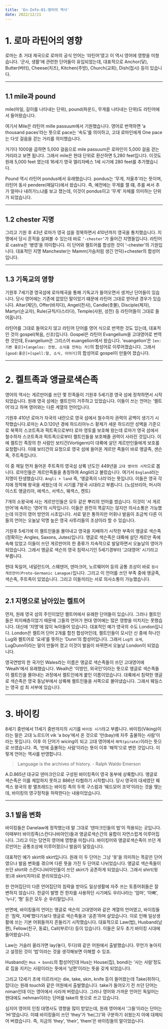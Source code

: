 ```yaml
---
title: 'En-Info-01-영어의 역사'
date: 2022/12/21
---
```


# 1. 로마 라틴어의 영향

로마는 초 거대 제국으로 로마의 공식 언어는 ‘라틴어’였고 이 역시 영어에 영향을 미쳤습니다.
‘군사, 생활’에 관련한 단어들이 유입되었는데,
대표적으로 Anchor(닻), Butter(버터), Cheese(치즈), Kitchen(주방), Church(교회), Dish(접시) 등이 있습니다.

---

## 1.1 mile과 pound

mile(마일, 길이를 나타내는 단위), pound(파운드, 무게를 나타내는 단위)도 라틴어에서 들어왔습니다.

여기서 Mile은 라틴어 mille passuum에서 기원했습니다.
영어로 번역하면 ‘a thousand paces’라는 뜻으로 pace는 ‘속도’를 의미하고,
고대 로마인에게 One pace는 다섯 걸음을 걷는 거리를 의미했습니다.

거기다 1000을 곱하면 5,000 걸음으로 mile passuum은 로마인이 5,000 걸음 걷는 거리라고 보면 됩니다.
그래서 mile은 현대 단위로 환산하면 5,280 feet입니다.
이것도 원래 5,000 feet 였는데 16세기 영국 엘리자베스 1세 시기에 280 feet를 추가했습니다.

Pound 역시 라틴어 pondus에서 유래했습니다. pondus는 ‘무게, 저울추’라는 뜻이며, 라틴어 동사 pendere(매달다)에서 왔습니다.
즉, 예전에는 무게를 잴 떄, 추를 써서 추가 얼마나 내려가느냐를 보고 쟀는데,
이것이 pondus이고 ‘무게’ 자체를 의미하는 단위가 되었습니다.

---

## 1.2 chester 지명

그리고 기원 후 43년 로마가 영국 섬을 정복하면서 410년까지 영국을 통치했습니다.
지명에서 당시 흔적을 살펴볼 수 있는데 바로 `‘-chester’`가 들어간 지명들입니다. 라틴어로 castra은 ‘병영’을 의미합니다.
이 단어와 켈트어를 합성한 것이 ‘-chester’의 기원입니다.
대표적인 지명 Manchester는 Mamm(가슴처럼 생긴 언덕)+chester의 합성어입니다.

---

## 1.3 기독교의 영향

기원후 7세기경 영국섬에 로마제국을 통해 기독교가 들어오면서 생겨난 단어들이 있습니다. 당시 영어에는 기존에 없었던 말이었기 떄문에 라틴어 그대로 받아낸 경우가 있습니다. Altar(제단), Offer(바치다), Angel(천사), Candle(촛불), Disciple(제자), Martyr(순교자), Rule(규칙/다스리다), Temple(사원, 성전) 등 라틴어들이 그대로 들어옵니다.

라틴어를 그대로 들여오지 않고 라틴어 단어를 영어 식으로 번역한 것도 있는데, 대표적인 것이 gospel(복음, 신조)입니다. Gospel은 라틴어 Evangelium을 고대영어로 번역한 것인데, Evangelium은 그리스어 euangelion에서 왔습니다. ‘euangelion’은 `[en:기쁜 좋은]+[angelos: 전령, 소식을 전하는 자]`의 합성어로 이루어졌습니다. 그래서 `[good:좋은]+[spell:말, 소식, 이야기]`의 합성어로 gospel이 만들어 졌습니다.

---

# 2. 켈트족과 앵글로색슨족

영어의 역사는 게르만어를 쓰던 몇 민족들이 기원후 5세기경 영국 섬에 정착하면서 시작되었습니다.
원래 영국 섬에는 켈트인이 거주하고 있었습니다. 이들이 쓰는 언어는 ‘켈트어’라고 하며 영어와는 다른 계열의 언어입니다.

기원후 410년 로마가 자국의 내란으로 영국 섬에서 철수하자 권력의 공백이 생기기 시작했습니다.로마는 A.D.120년 경에 하드리아누스 황제가 세운 하드리안 성벽을 기준으로 북쪽의 스코트족과 픽트족으로부터 로마 영토를 보호해 왔는데 로마가 영국 섬에서 철수하자 스코트족과 픽트족으로부터 켈트인들을 보호해줄 권력이 사라진 것입니다. 이에 켈트인 족장의 한 사람인 보티건(Vortigern)이 대륙에 살던 게르만인들에게 보호를 요청합니다. 이떄 보티건의 요청으로 영국 섬에 들어온 게르만 족들이 바로 앵글족, 샌슨족, 주트족입니다.

이 중 제일 먼저 들어온 주트족의 영국섬 상륙 년도인 449년을 `고대 영어의 시작`으로 봅니다. 로마인들은 게르만족들을 총칭하여 Angli라고 불렀습니다. 여기서 `England`라는 지명이 탄생했습니다. `Angli + land` 즉, ‘앵글족의 나라’라는 뜻입니다. 이들은 영국 각지에 정착해 왕국을 세웠는데 이 시기를 7왕국 시대라고 부릅니다. (노섬브리아, 머시아 이스트 앵글리아, 에섹스, 서섹스, 웨섹스, 켄트)

7개의 소왕국에 사는 게르만인들은 모두 같은 뿌리의 언어를 썼습니다. 이것이 ‘서 게르만어’에 속하는 ‘영어’의 시작입니다. 이들은 완전히 똑같지는 않지만 의사소통은 가능했는데 이것이 영어 방언의 시초입니다. 서로 말은 통하지만 어휘나 발음이 조금씩 다른 이들의 언어는 오늘날 악명 높은 영국 사투리들의 조상이라 할 수 있습니다.

기원후 5세기에 이 켈트인들을 몰아내고 영국을 지배하기 시작한 부족이 앵글로 색슨족(정확히는 Angles, Saxons, Jutes)입니다. 앵글로 색슨족은 대륙에 살던 게르만 족에 속해 있었고 이들이 쓰던 게르만어의 한 종류가 지속적으로 발달하면서 오늘날의 영어가 되었습니다. 그래서 앵글로 색슨의 영국 침략시기인 5세기경부터 ‘고대영어’ 시기라고 부릅니다.

현대 독일어, 네덜란드어, 스웨덴어, 덴마크어, 노르웨어어 등의 공통 조상이 바로 `원시 게르만어(Proto-Germanic Lanague)`입니다. 그리고 이 언어를 쓰던 부족 중에 앵글족, 색슨족, 주트족이 있었습니다. 그리고 이들끼리는 서로 의사소통이 가능했습니다.

---

## 2.1 지명으로 남아있는 켈트어

먼저, 원래 영국 섬의 주인이었던 켈트어에서 유래한 단어들이 있습니다. 그러나 켈트인들은 피지배층이었기 때문에 그들의 언어가 현대 영어에는 많은 영향을 미치지는 못했습니다. 대신에 ‘지명’에 많이 녹아들어 있습니다. 대표적인 예가 영국의 수도 London입니다. London은 켈트어 단어 2개를 합친 합성어인데, 켈트인들이 모시던 신 중에 하나인 Lug와 켈트어로 ‘요새’를 뜻하는 ‘Dunn’의 합성어입니다. 그래서 `Lug의 요새`, LugDunn이라는 말이 만들어 졌고 이것이 발음이 바뀌면서 오늘날 London이 되었습니다.

영국연방의 한 국가인 Wales라는 이름은 앵글로 색슨족들이 쓰던 고대영어에 ‘Wealh’에서 유래했습니다. Wealh은 ‘이방인, 외국인’이라는 뜻으로 앵글로 색슨족들이 켈트인을 몰아내는 과정에서 켈트인에게 붙인 이름이었습니다. 대륙에서 침략한 앵글로 색슨족은 영국 동남부에서 상륙해 켈트인들을 서쪽으로 몰아냈습니다. 그래서 웨일스는 영국 섬 최 서부에 있습니다.

---

# 3. 바이킹

8세기 중반에서 11세기 중반까지의 시기를 `바이킹 시기`라고 부릅니다. 바이킹(Viking)이라는 말은 고대 노르드어 vik ‘a boy’에서 온 것으로 ‘만(bay)에 자주 출물하는 사람’이라는 뜻입니다. 이후 이 단어가 wicing이 되고 고대 영어에서 `해적(pirate)`이라는 뜻으로 쓰였습니다. 즉, ‘만에 출몰하는 사람’이라는 뜻이 이후 ‘해적’으로 변한 것입니다. 이렇게 언어는 역사를 반영합니다.

> Language is the archives of history.
> \- Ralph Waldo Emerson

A.D.865년 대규모 덴마크인으로 구성된 바이킹족이 영국 동부에 상륙합니다. 앵글로 색슨족은 이를 제압하지 못하고 886년 타협하기 시작합니다. 당시 영국의 대세였던 웨섹스 왕국의 왕 앨프레드는 바이킹 족의 두목 구스럼과 ‘웨드모어 조약’이라는 것을 맺는데, 바이킹의 영구정착을 허락한다는 내용이었습니다.

---

## 3.1 발음 변화

바이킹들은 Danelaw에 정착했는데 말 그대로 ‘덴마크인들의 법’이 적용되는 곳입니다. 이때부터 바이킹족(스칸디나비아인)들과 앵글로색슨간의 융합이 자연스럽게 이루어집니다. 그리고 이는 당연히 영어에 영향을 미칩니다. 바이킹어와 앵글로색슨족이 쓰던 게르만어는 공통조상에 이루어졌으나 발음이 달랐습니다.

대표적인 예가 skirt와 skirt입니다. 원래 이 두 단어는 그냥 ‘옷’을 의미하는 똑같은 단어였으나 발음 변화를 겪으며 다른 뜻을 가진 두 단어로 나뉘었습니다. 앵글로 색슨족들이 쓰던 shirt와 스칸디나비아인들이 쓰던 skirt가 공존하게 되었습니다. 그래서 shirt(윗옷)과 skirt(치마)로 분리되었습니다.

한 언어집단이 다른 언어집단의 침략을 받아도 일상생활에 자주 쓰는 토종어휘들은 잘 변하지 않습니다. 한글이 발명 전 한자를 사용하던 시기에도 우리나라는 ‘엄마’, ‘아빠’, ‘누나’, ‘형’ 등은 모두 순 우리말입니다.

반면에, 바이킹들의 언어는 앵글로 색슨의 고대영어와 같은 계열의 언어였고, 바이킹들은 ‘침략, 지배’했다기보다 앵글로 색슨족들과 ‘공존’하며 살았습니다. 이로 인해 일상생활에 쓰는 기본 어휘들까지 흔들리기 시작했습니다. 대표적으로 Law(법), Husband(남편), Fellow(친구, 동료), Call(부르다) 등이 있습니다. 이들은 모두 초기 바이킹 시대에 들어왔습니다.

Law는 거슬러 올라가면 lay(놓다, 두다)와 같은 어원에서 출발했습니다. 무언가 놓아지고 설정된 것이 ‘법’이라는 것을 생각해보면 이해할 수 있죠.

Husband는 `Hus + bondi`의 합성어인데 Hus는 House(집), bondi는 ‘사는 사람’정도로 집을 지키는 사람이라는 뜻에서 ‘남편’이라는 뜻을 갖게 되었습니다.

그리고 12세기 초에 이르러서는 die, take, skin, knife 등이 들어왔는데 Take(취하다, 잡다)는 원래 touch와 같은 어원에서 출발했습니다. take가 들어오기 전 쓰던 단어는 niman인데 이는 영어에서 사라져 버렸습니다. 그러나 영어와 가까운 언어인 독일어는 현대에도 nehman이라는 단어를 take의 뜻으로 쓰고 있습니다.

심지어 영어의 인칭 대명사도 영향을 많이 받았는데, 원래 영어에서 ‘그들’이라는 단어는 ‘Hi’였습니다. 이떄 바이킹들이 쓰던 ‘they’가 ‘he(그)’와 구분하기 쉬웠는지 아예 대체되어 버렸습니다. 즉, 지금의 ‘they’, ‘their’, ‘them’은 바이킹들의 말이었습니다.
